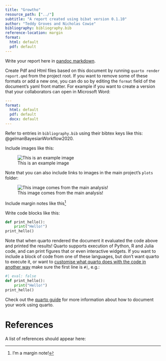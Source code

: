 ```yaml
---
title: "Growtho"
resource_path: ["../"]
subtitle: "A report created using bibat version 0.1.10"
author: "Teddy Groves and Nicholas Cowie"
bibliography: bibliography.bib
reference-location: margin
format:
  html: default
  pdf: default
---
```


Write your report here in [pandoc
markdown](https://pandoc.org/MANUAL.html#pandocs-markdown).

Create Pdf and Html files based on this document by running `quarto render
report.qmd` from the project root. If you want to remove some of these formats
or add a new one, you can do so by editing the `format` field of the
document's yaml front matter. For example if you want to create a version that
your collaborators can open in Microsoft Word:

```.yaml
---
format:
  html: default
  pdf: default
  docx: default
---
```

Refer to entries in `bibliography.bib` using their bibtex keys like
this: @gelmanBayesianWorkflow2020.

Include images like this:

![This is an example image](img/example.png)

Note that you can also include links to images in the main project's `plots`
folder:

![This image comes from the main analysis!](../plots/posterior_predictive_comparison.png)

Include margin notes like this^[I'm a margin note!]

Write code blocks like this:

```python
def print_hello():
    print("Hello!")
print_hello()
```

Note that when quarto rendered the document it evaluated the code above and
printed the results! Quarto supports execution of Python, R and Julia code, and
can print figures that or even interactive widgets. If you want to include a
block of code from one of these languages, but don't want quarto to execute it,
or want to [customise what quarto does with the code in another
way](https://quarto.org/docs/computations/execution-options.html) make sure the
first line is `#| `, e.g.:

```python
#| eval: false
def print_hello():
    print("Hello!")
print_hello()
```

Check out the [quarto guide](https://quarto.org/docs/guide/) for more
information about how to document your work using quarto.

# References

A list of references should appear here:
